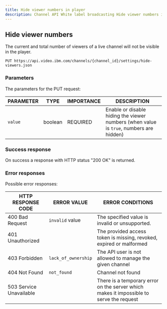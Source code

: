```yaml
---
title: Hide viewer numbers in player
description: Channel API White label broadcasting Hide viewer numbers in player
---
```


## Hide viewer numbers

The current and total number of viewers of a live channel will not be visible in the player.

```
PUT https://api.video.ibm.com/channels/{channel_id}/settings/hide-viewers.json
```

### Parameters

The parameters for the PUT request:

| PARAMETER | TYPE    | IMPORTANCE | DESCRIPTION                                                                            |
| --------- | ------- | ---------- | -------------------------------------------------------------------------------------- |
| `value`   | boolean | REQUIRED   | Enable or disable hiding the viewer numbers (when value is `true`, numbers are hidden) |

### Success response

On success a response with HTTP status "200 OK" is returned.

### Error responses

Possible error responses:

| HTTP RESPONSE CODE      | ERROR VALUE         | ERROR CONDITIONS                                                                        |
| ----------------------- | ------------------- | --------------------------------------------------------------------------------------- |
| 400 Bad Request         | `invalid` value     | The specified value is invalid or unsupported.                                          |
| 401 Unauthorized        |                     | The provided access token is missing, revoked, expired or malformed                     |
| 403 Forbidden           | `lack_of_ownership` | The API user is not allowed to manage the given channel                                 |
| 404 Not Found           | `not_found`         | Channel not found                                                                       |
| 503 Service Unavailable |                     | There is a temporary error on the server which makes it impossible to serve the request |
